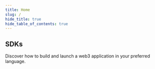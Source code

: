 ```yaml
---
title: Home
slug: /
hide_title: true
hide_table_of_contents: true
---
```



<div style={{display: 'flex', alignItems:'flex-start', flexDirection:'column', justifyContent:'flex-start',
  maxWidth:851
}}>

<Hero />

<WalletsCardsSection />
<ContractsCardsSection />
<InfrastructureCardsSection />
<PaymentsCardsSection />
<ToolCardsSection />

<h2>SDKs</h2>
<p>
  Discover how to build and launch a web3 application in your preferred
  language.
</p>
<div className="row" style={{ marginBottom: 64 }}>
  <div className="col col--3" style={{ padding: 8 }}>
    <LanguageCard
      name="React"
      link="/react"
      image="/assets/languages/react.png"
    />
  </div>
  <div className="col col--3" style={{ padding: 8 }}>
    <LanguageCard
      name="React Native"
      link="/react-native"
      image="/assets/languages/react-native.png"
    />
  </div>
  <div className="col col--3" style={{ padding: 8 }}>
    <LanguageCard
      name="TypeScript"
      link="/typescript"
      image="/assets/languages/typescript.png"
    />
  </div>
  <div className="col col--3" style={{ padding: 8 }}>
    <LanguageCard
      name="Python"
      link="/python"
      image="/assets/languages/python.png"
    />
  </div>
  <div className="col col--3" style={{ padding: 8 }}>
    <LanguageCard name="Go" link="/go" image="/assets/languages/go.png" />
  </div>
  <div className="col col--3" style={{ padding: 8 }}>
    <LanguageCard
      name="Unity"
      link="/unity"
      image="/assets/languages/unity.webp"
    />
  </div>
  <div className="col col--3" style={{ padding: 8 }}>
    <LanguageCard
      name="Solidity"
      link="/solidity"
      image="/assets/languages/solidity.png"
    />
  </div>
</div>

<SolutionsCardsSection />
<ResourcesSection />
</div>
